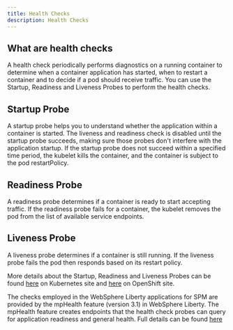 ```yaml
---
title: Health Checks
description: Health Checks
---
```


## What are health checks

A health check periodically performs diagnostics on a running container to determine when a container application has started, when to restart a container and to decide if a pod should receive traffic.
You can use the Startup, Readiness and Liveness Probes to perform the health checks.

## Startup Probe

A startup probe helps you to understand whether the application within a container is started.
The liveness and readiness check is disabled until the startup probe succeeds, making sure those probes don't interfere with the application startup.
If the startup probe does not succeed within a specified time period, the kubelet kills the container, and the container is subject to the pod restartPolicy.

## Readiness Probe

A readiness probe determines if a container is ready to start accepting traffic. If the readiness probe fails for a container, the kubelet removes the pod from the list of available service endpoints.

## Liveness Probe

A liveness probe determines if a container is still running. If the liveness probe fails the pod then responds based on its restart policy.

More details about the Startup, Readiness and Liveness Probes can be found
[here](https://kubernetes.io/docs/tasks/configure-pod-container/configure-liveness-readiness-startup-probes/) on Kubernetes
site and [here](https://docs.openshift.com/container-platform/4.6/applications/application-health.html) on OpenShift site.

The checks employed in the WebSphere Liberty applications for SPM are provided by the mpHealth feature (version 3.1) in WebSphere Liberty. The mpHealth
feature creates endpoints that the health check probes can query for application readiness and general health.
Full details can be found [here](https://www.openliberty.io/docs/22.0.0.1/health-check-microservices.html)
